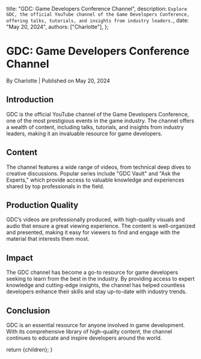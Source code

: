 
  title: "GDC: Game Developers Conference Channel",
  description: `Explore GDC, the official YouTube channel of the Game Developers Conference, offering talks, tutorials, and insights from industry leaders.`,
  date: "May 20, 2024",
  authors: ["Charlotte"],
};

<h1>GDC: Game Developers Conference Channel</h1>
<div className="text-sm text-gray-500 dark:text-gray-400">
  By Charlotte | Published on May 20, 2024
</div>

<section id="introduction">
  <h2>Introduction</h2>
  <span>
    GDC is the official YouTube channel of the Game Developers Conference, one
    of the most prestigious events in the game industry. The channel offers a
    wealth of content, including talks, tutorials, and insights from industry
    leaders, making it an invaluable resource for game developers.
  </span>
</section>

<section id="content">
  <h2>Content</h2>
  <span>
    The channel features a wide range of videos, from technical deep dives to
    creative discussions. Popular series include "GDC Vault" and "Ask the
    Experts," which provide access to valuable knowledge and experiences shared
    by top professionals in the field.
  </span>
</section>

<section id="production-quality">
  <h2>Production Quality</h2>
  <span>
    GDC’s videos are professionally produced, with high-quality visuals and
    audio that ensure a great viewing experience. The content is well-organized
    and presented, making it easy for viewers to find and engage with the
    material that interests them most.
  </span>
</section>

<section id="impact">
  <h2>Impact</h2>
  <span>
    The GDC channel has become a go-to resource for game developers seeking to
    learn from the best in the industry. By providing access to expert knowledge
    and cutting-edge insights, the channel has helped countless developers
    enhance their skills and stay up-to-date with industry trends.
  </span>
</section>

<section id="conclusion">
  <h2>Conclusion</h2>
  <span>
    GDC is an essential resource for anyone involved in game development. With
    its comprehensive library of high-quality content, the channel continues to
    educate and inspire developers around the world.
  </span>
</section>

  return <MdxLayout>{children}</MdxLayout>;
}
